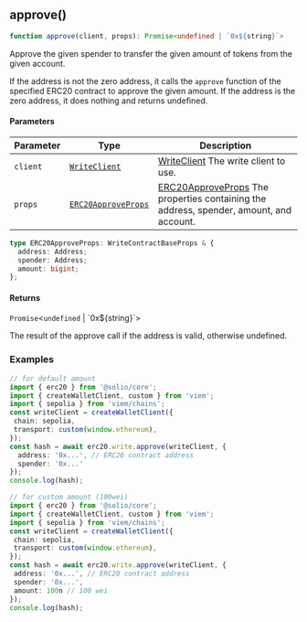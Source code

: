 <a id="approve"></a>

## approve()

```ts copy
function approve(client, props): Promise<undefined | `0x${string}`>
```

Approve the given spender to transfer the given amount of tokens from the given account.

If the address is not the zero address, it calls the `approve` function
of the specified ERC20 contract to approve the given amount.
If the address is the zero address, it does nothing and returns undefined.

#### Parameters

| Parameter | Type | Description |
| ------ | ------ | ------ |
| `client` | [`WriteClient`](../../types.mdx#WriteClient) | [WriteClient](../../types.mdx#WriteClient) The write client to use. |
| `props` | [`ERC20ApproveProps`](approve.mdx#ERC20ApproveProps) | [ERC20ApproveProps](approve.mdx#ERC20ApproveProps) The properties containing the address, spender, amount, and account. |

<a id="ERC20ApproveProps"></a>

```ts copy
type ERC20ApproveProps: WriteContractBaseProps & {
  address: Address;
  spender: Address;
  amount: bigint;
};
```

#### Returns

`Promise`&lt;`undefined` \| \`0x$\{string\}\`&gt;

The result of the approve call if the address is valid, otherwise undefined.

### Examples

```ts copy filename="erc20.ts"
// for default amount
import { erc20 } from '@solio/core';
import { createWalletClient, custom } from 'viem';
import { sepolia } from 'viem/chains';
const writeClient = createWalletClient({
 chain: sepolia,
 transport: custom(window.ethereum),
});
const hash = await erc20.write.approve(writeClient, {
  address: '0x...', // ERC20 contract address
  spender: '0x...'
});
console.log(hash);
```

```ts copy filename="erc20.ts"
// for custom amount (100wei)
import { erc20 } from '@solio/core';
import { createWalletClient, custom } from 'viem';
import { sepolia } from 'viem/chains';
const writeClient = createWalletClient({
 chain: sepolia,
 transport: custom(window.ethereum),
});
const hash = await erc20.write.approve(writeClient, {
 address: '0x...', // ERC20 contract address
 spender: '0x...',
 amount: 100n // 100 wei
});
console.log(hash);
```
